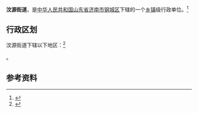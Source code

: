 {{中国乡级行政区|37/01/17/003/000}}

'''汶源街道'''，是[[中华人民共和国|中华人民共和国]][[山东省|山东省]][[济南市|济南市]][[钢城区|钢城区]]下辖的一个[[乡镇|乡镇]]级行政单位。<ref>{{PRC admin/ref sgc|{{PRC admin/parent|37/01/17/003/000}}}}</ref>

== 行政区划 ==

汶源街道下辖以下地区：<ref>{{PRC admin/ref sgc|37/01/17/003/000}}</ref>

{{PRC admin/children|37/01/17/003/000}}。

== 参考资料 ==

{{reflist}}

{{行政区划小作品}}
{{PRC admin/navcat|37/01/17/003/000}}
